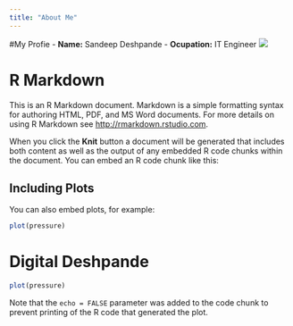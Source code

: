 ```yaml
---
title: "About Me"
---
```

#My Profie
- __Name:__ Sandeep Deshpande
- __Ocupation:__ IT Engineer
![](hello.png)

# R Markdown

This is an R Markdown document. Markdown is a simple formatting syntax for authoring HTML, PDF, and MS Word documents. For more details on using R Markdown see <http://rmarkdown.rstudio.com>.

When you click the **Knit** button a document will be generated that includes both content as well as the output of any embedded R code chunks within the document. You can embed an R code chunk like this:

## Including Plots

You can also embed plots, for example:
```r
plot(pressure)
```

# Digital Deshpande

```r
plot(pressure)
```

Note that the `echo = FALSE` parameter was added to the code chunk to prevent printing of the R code that generated the plot.


